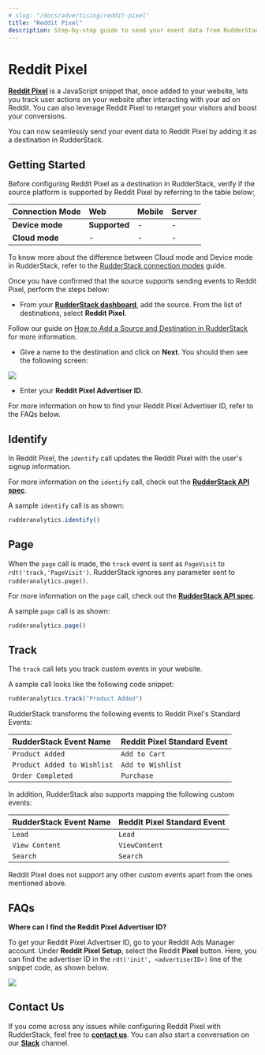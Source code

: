 ```yaml
---
# slug: "/docs/advertising/reddit-pixel"
title: "Reddit Pixel"
description: Step-by-step guide to send your event data from RudderStack to Reddit Pixel.
---
```


# Reddit Pixel

[**Reddit Pixel**](https://ads.reddit.com/) is a JavaScript snippet that, once added to your website, lets you track user actions on your website after interacting with your ad on Reddit. You can also leverage Reddit Pixel to retarget your visitors and boost your conversions.

You can now seamlessly send your event data to Reddit Pixel by adding it as a destination in RudderStack.

## Getting Started

Before configuring Reddit Pixel as a destination in RudderStack, verify if the source platform is supported by Reddit Pixel by referring to the table below: ̦

| **Connection Mode** | **Web**       | **Mobile** | **Server** |
| :------------------ | :------------ | :--------- | :--------- |
| **Device mode**     | **Supported** | -          | -          |
| **Cloud mode**      | -             | -          | -          |

<div class="infoBlock">

To know more about the difference between Cloud mode and Device mode in RudderStack, refer to the <a href="../../get-started/rudderstack-connection-modes">RudderStack connection modes</a> guide.

</div>

Once you have confirmed that the source supports sending events to Reddit Pixel, perform the steps below:

- From your [**RudderStack dashboard**](https://app.rudderstack.com/), add the source. From the list of destinations, select **Reddit Pixel**.

<div class="infoBlock">

Follow our guide on <a href="../../connections/adding-source-and-destination-rudderstack">How to Add a Source and Destination in RudderStack</a> for more information.

</div>

- Give a name to the destination and click on **Next**. You should then see the following screen:

<img src="../../../images/assets/RedditPixel-1.png" />

- Enter your **Reddit Pixel Advertiser ID**.

<div class="infoBlock">

For more information on how to find your Reddit Pixel Advertiser ID, refer to the FAQs below.

</div>

## Identify

In Reddit Pixel, the `identify` call updates the Reddit Pixel with the user's signup information.

For more information on the `identify` call, check out the [**RudderStack API spec**](https://rudderstack.com/docs/rudderstack-api/rudderstack-spec/identify).

A sample `identify` call is as shown:

```javascript
rudderanalytics.identify()
```

## Page

When the `page` call is made, the `track` event is sent as `PageVisit` to `rdt('track,'PageVisit')`. RudderStack ignores any parameter sent to `rudderanalytics.page()`.

For more information on the `page` call, check out the [**RudderStack API spec**](https://rudderstack.com/docs/rudderstack-api/rudderstack-spec/page).

A sample `page` call is as shown:

```javascript
rudderanalytics.page()
```

## Track

The `track` call lets you track custom events in your website.

A sample call looks like the following code snippet:

```javascript
rudderanalytics.track("Product Added")
```

RudderStack transforms the following events to Reddit Pixel's Standard Events:

| **RudderStack Event Name**  | **Reddit Pixel Standard Event** |
| :-------------------------- | :------------------------------ |
| `Product Added`             | `Add to Cart`                   |
| `Product Added to Wishlist` | `Add to Wishlist`               |
| `Order Completed`           | `Purchase`                      |

In addition, RudderStack also supports mapping the following custom events:

| **RudderStack Event Name** | **Reddit Pixel Standard Event** |
| :------------------------- | :------------------------------ |
| `Lead`                     | `Lead`                          |
| `View Content`             | `ViewContent`                   |
| `Search`                   | `Search`                        |

<div class="warningBlock">

Reddit Pixel does not support any other custom events apart from the ones mentioned above.

</div>

## FAQs

**Where can I find the Reddit Pixel Advertiser ID?**

To get your Reddit Pixel Advertiser ID, go to your Reddit Ads Manager account. Under **Reddit Pixel Setup**, select the Reddit **Pixel** button. Here, you can find the advertiser ID in the `rdt('init', <advertiserID>)` line of the snippet code, as shown below.

<img src="../../../images/assets/RedditPixel-2.png" />

## Contact Us

If you come across any issues while configuring Reddit Pixel with RudderStack, feel free to [**contact us**](mailto:%20docs@rudderstack.com). You can also start a conversation on our [**Slack**](https://rudderstack.com/join-rudderstack-slack-community) channel.
